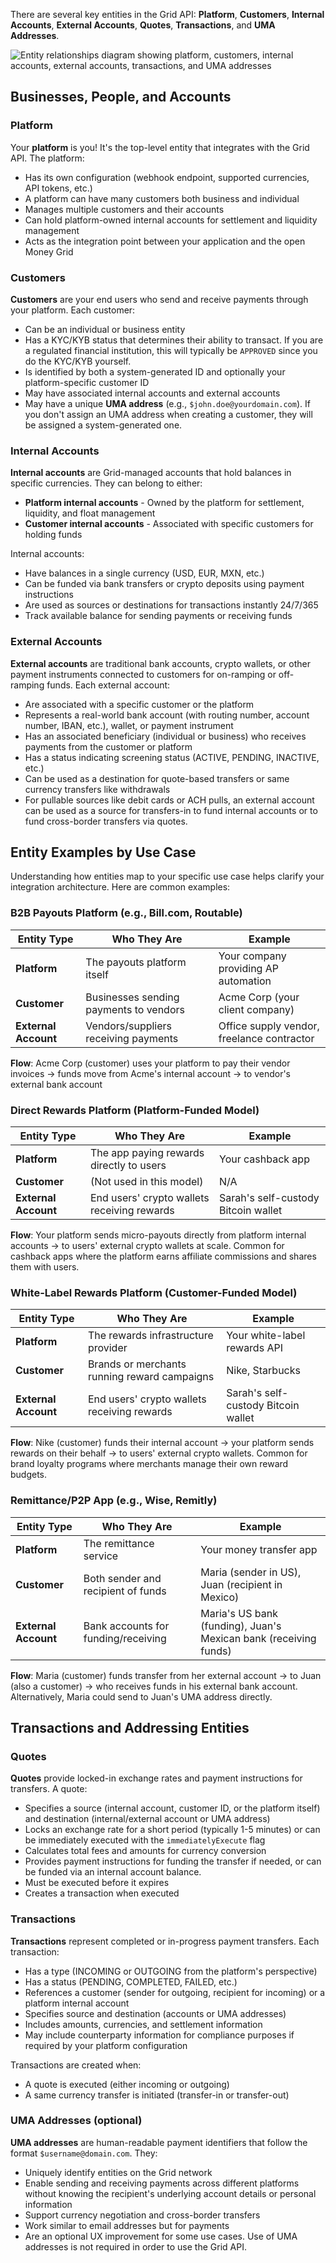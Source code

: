 There are several key entities in the Grid API: **Platform**, **Customers**, **Internal Accounts**, **External Accounts**, **Quotes**, **Transactions**, and **UMA Addresses**.

<Frame>
<img src="/images/entities.png" alt="Entity relationships diagram showing platform, customers, internal accounts, external accounts, transactions, and UMA addresses" />
</Frame>

## Businesses, People, and Accounts

### Platform

Your **platform** is you! It's the top-level entity that integrates with the Grid API. The platform:

- Has its own configuration (webhook endpoint, supported currencies, API tokens, etc.)
- A platform can have many customers both business and individual
- Manages multiple customers and their accounts
- Can hold platform-owned internal accounts for settlement and liquidity management
- Acts as the integration point between your application and the open Money Grid

### Customers

**Customers** are your end users who send and receive payments through your platform. Each customer:

- Can be an individual or business entity
- Has a KYC/KYB status that determines their ability to transact. If you are a regulated financial institution, this will typically be `APPROVED` since you do the KYC/KYB yourself.
- Is identified by both a system-generated ID and optionally your platform-specific customer ID
- May have associated internal accounts and external accounts
- May have a unique **UMA address** (e.g., `$john.doe@yourdomain.com`). If you don't assign an UMA address when creating a customer, they will be assigned a system-generated one.

### Internal Accounts

**Internal accounts** are Grid-managed accounts that hold balances in specific currencies. They can belong to either:

- **Platform internal accounts** - Owned by the platform for settlement, liquidity, and float management
- **Customer internal accounts** - Associated with specific customers for holding funds

Internal accounts:
- Have balances in a single currency (USD, EUR, MXN, etc.)
- Can be funded via bank transfers or crypto deposits using payment instructions
- Are used as sources or destinations for transactions instantly 24/7/365
- Track available balance for sending payments or receiving funds

### External Accounts

**External accounts** are traditional bank accounts, crypto wallets, or other payment instruments connected to customers
for on-ramping or off-ramping funds. Each external account:

- Are associated with a specific customer or the platform
- Represents a real-world bank account (with routing number, account number, IBAN, etc.), wallet, or payment instrument
- Has an associated beneficiary (individual or business) who receives payments from the customer or platform
- Has a status indicating screening status (ACTIVE, PENDING, INACTIVE, etc.)
- Can be used as a destination for quote-based transfers or same currency transfers like withdrawals
- For pullable sources like debit cards or ACH pulls, an external account can be used as a source for transfers-in to
  fund internal accounts or to fund cross-border transfers via quotes.

## Entity Examples by Use Case

Understanding how entities map to your specific use case helps clarify your integration architecture. Here are common examples:

### B2B Payouts Platform (e.g., Bill.com, Routable)

| Entity Type | Who They Are | Example |
|------------|--------------|---------|
| **Platform** | The payouts platform itself | Your company providing AP automation |
| **Customer** | Businesses sending payments to vendors | Acme Corp (your client company) |
| **External Account** | Vendors/suppliers receiving payments | Office supply vendor, freelance contractor |

**Flow**: Acme Corp (customer) uses your platform to pay their vendor invoices → funds move from Acme's internal account → to vendor's external bank account

### Direct Rewards Platform (Platform-Funded Model)

| Entity Type | Who They Are | Example |
|------------|--------------|---------|
| **Platform** | The app paying rewards directly to users | Your cashback app |
| **Customer** | (Not used in this model) | N/A |
| **External Account** | End users' crypto wallets receiving rewards | Sarah's self-custody Bitcoin wallet |

**Flow**: Your platform sends micro-payouts directly from platform internal accounts → to users' external crypto wallets at scale. Common for cashback apps where the platform earns affiliate commissions and shares them with users.

### White-Label Rewards Platform (Customer-Funded Model)

| Entity Type | Who They Are | Example |
|------------|--------------|---------|
| **Platform** | The rewards infrastructure provider | Your white-label rewards API |
| **Customer** | Brands or merchants running reward campaigns | Nike, Starbucks |
| **External Account** | End users' crypto wallets receiving rewards | Sarah's self-custody Bitcoin wallet |

**Flow**: Nike (customer) funds their internal account → your platform sends rewards on their behalf → to users' external crypto wallets. Common for brand loyalty programs where merchants manage their own reward budgets.

### Remittance/P2P App (e.g., Wise, Remitly)

| Entity Type | Who They Are | Example |
|------------|--------------|---------|
| **Platform** | The remittance service | Your money transfer app |
| **Customer** | Both sender and recipient of funds | Maria (sender in US), Juan (recipient in Mexico) |
| **External Account** | Bank accounts for funding/receiving | Maria's US bank (funding), Juan's Mexican bank (receiving funds) |

**Flow**: Maria (customer) funds transfer from her external account → to Juan (also a customer) → who receives funds in his external bank account. Alternatively, Maria could send to Juan's UMA address directly.

## Transactions and Addressing Entities

### Quotes

**Quotes** provide locked-in exchange rates and payment instructions for transfers. A quote:

- Specifies a source (internal account, customer ID, or the platform itself) and destination (internal/external account or UMA address)
- Locks an exchange rate for a short period (typically 1-5 minutes) or can be immediately executed with the `immediatelyExecute` flag
- Calculates total fees and amounts for currency conversion
- Provides payment instructions for funding the transfer if needed, or can be funded via an internal account balance.
- Must be executed before it expires
- Creates a transaction when executed

### Transactions

**Transactions** represent completed or in-progress payment transfers. Each transaction:

- Has a type (INCOMING or OUTGOING from the platform's perspective)
- Has a status (PENDING, COMPLETED, FAILED, etc.)
- References a customer (sender for outgoing, recipient for incoming) or a platform internal account
- Specifies source and destination (accounts or UMA addresses)
- Includes amounts, currencies, and settlement information
- May include counterparty information for compliance purposes if required by your platform configuration

Transactions are created when:
- A quote is executed (either incoming or outgoing)
- A same currency transfer is initiated (transfer-in or transfer-out)

### UMA Addresses (optional)

**UMA addresses** are human-readable payment identifiers that follow the format `$username@domain.com`. They:

- Uniquely identify entities on the Grid network
- Enable sending and receiving payments across different platforms without knowing the recipient's underlying account details or personal information
- Support currency negotiation and cross-border transfers
- Work similar to email addresses but for payments
- Are an optional UX improvement for some use cases. Use of UMA addresses is not required in order to use the Grid API.
